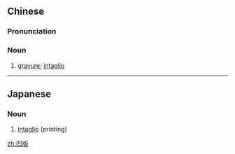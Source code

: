 ==Chinese==
{{zh-forms}}

===Pronunciation===
{{zh-pron
|m=āobǎn
|c=nap1 baan2
|cat=n
}}

===Noun===
{{zh-noun}}

# {{lb|zh|printing}} [[gravure]]; [[intaglio]]

----

==Japanese==
{{ja-kanjitab|おう|はん|yomi=on}}

===Noun===
{{ja-noun|おうはん}}
# [[intaglio]] (printing)

[[zh:凹版]]